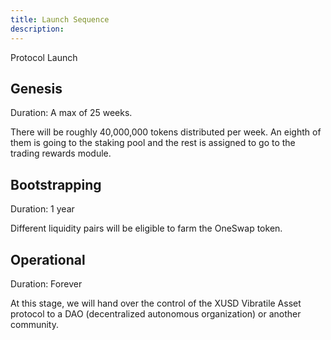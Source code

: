 ```yaml
---
title: Launch Sequence
description: 
---
```

Protocol Launch
## Genesis 
Duration: A max of 25 weeks.

There will be roughly 40,000,000 tokens distributed per week. An eighth of them is going to the staking pool and the rest is assigned to go to the trading rewards module.

## Bootstrapping
Duration: 1 year

Different liquidity pairs will be eligible to farm the OneSwap token. 

## Operational

Duration: Forever

At this stage, we will hand over the control of the XUSD Vibratile Asset protocol to a DAO (decentralized autonomous organization) or another community.
